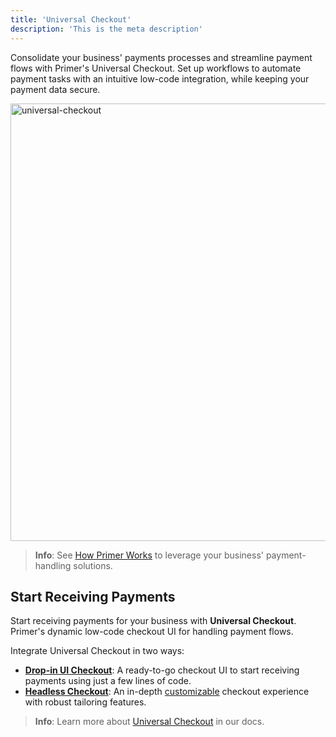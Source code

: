 ```yaml
---
title: 'Universal Checkout'
description: 'This is the meta description'
---
```


Consolidate your business' payments processes and streamline payment flows with Primer's Universal Checkout. Set up workflows to automate payment tasks with an intuitive low-code integration, while keeping your payment data secure.

<img src="https://primer.io/docs/static/6163332a2cb40aa3bf88f9e910b00e89/d9199/uc_styling.png" alt="universal-checkout" width="700"/>

>**Info**: See [How Primer Works](https://primer.io/docs/how-primer-works/what-is-primer) to leverage your business' payment-handling solutions.

## Start Receiving Payments

Start receiving payments for your business with  **Universal Checkout**. Primer's dynamic low-code checkout UI for handling payment flows.

Integrate Universal Checkout in two ways:

- [**Drop-in UI Checkout**](./universal-checkout/drop-in-ui-checkout): A ready-to-go checkout UI to start receiving payments using just a few lines of code.
- [**Headless Checkout**](./universal-checkout/headless-checkout): An in-depth [customizable](https://primer.io/docs/accept-payments/customize-universal-checkout/web) checkout experience with robust tailoring features.

> **Info**: Learn more about [Universal Checkout](https://primer.io/docs/how-primer-works/universal-checkout) in our docs.
